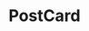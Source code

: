 
<Meta title="Design System/PostCard" component={PostCard} />

# PostCard


<ArgsTable of={PostCard} />

<Canvas>
  <Story name="PostCard">
    <PostCard>
      <PostCard.Avatar src="https://images.unsplash.com/photo-1491528323818-fdd1faba62cc?ixlib=rb-1.2.1&ixid=eyJhcHBfaWQiOjEyMDd9&auto=format&fit=facearea&facepad=2&w=256&h=256&q=80" />
      <PostCard.Content title="Title of the next upload of the content. Here am trying to increase some of the text for now.">
        <PostCard.Footer
          publisher={{
            url: '/@netflix',
            name: 'Netflix',
            activeDate: 'July 9th',
          }}
        />
      </PostCard.Content>
    </PostCard>
  </Story>
</Canvas>
